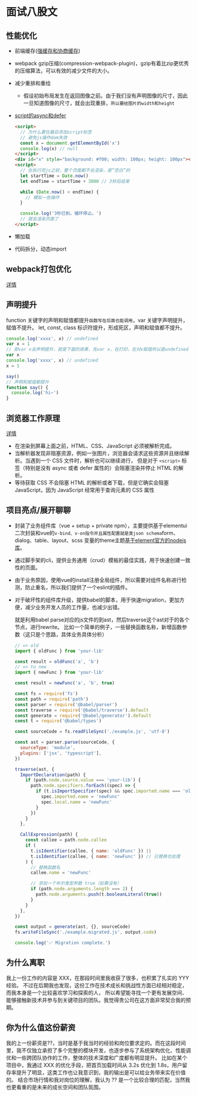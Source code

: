 # 面试八股文

## 性能优化

- 前端缓存([强缓存和协商缓存](https://github.com/linzhe141/cache-demo))
- webpack gzip压缩(compression-webpack-plugin)，gzip有着比zip更优秀的压缩算法，可以有效的减少文件的大小。
- 减少重排和重绘

  - 假设初始布局发生在返回图像之前。由于我们没有声明图像的尺寸，因此一旦知道图像的尺寸，就会出现重排，`所以要给图片的width和height`

- [script的async和defer](https://x.com/wulianwen1/status/1724699387300069380)

  ```html
  <script>
    // 为什么要在最后添加script标签
    // 避免js操作dom失效
    const x = document.getElementById('x')
    console.log(x) // null
  </script>
  <div id="x" style="background: #f00; width: 100px; height: 100px"></div>
  <script>
    // 在执行完js之前，整个页面都不会渲染，是“空白”的
    let startTime = Date.now()
    let endTime = startTime + 3000 // 3秒后结束

    while (Date.now() < endTime) {
      // 模拟一些操作
    }

    console.log('3秒已到，循环停止。')
    // 就会渲染页面了
  </script>
  ```

- 懒加载
- 代码拆分，动态import

## webpack打包优化

[详情](https://juejin.cn/post/7150204462257143822)

## 声明提升

function 关键字的声明和赋值都提升`函数写在后面也能调用`，var 关键字声明提升，赋值不提升。
let, const, class 标识符提升，形成死区，声明和赋值都不提升。

```js
console.log('xxxx', x) // undefined
var x = 1
// 即var x会声明提升，就是下面的效果，先var x，在打印，在对x赋值所以是undefined
var x
console.log('xxxx', x) // undefined
x = 1

say()
// 声明和赋值都提升
function say() {
  console.log('hi~')
}
```

## 浏览器工作原理

[详情](https://developer.mozilla.org/zh-CN/docs/Web/Performance/Guides/How_browsers_work)

- 在渲染到屏幕上面之前，HTML、CSS、JavaScript 必须被解析完成。
- 当解析器发现非阻塞资源，例如一张图片，浏览器会请求这些资源并且继续解析。当遇到一个 CSS 文件时，解析也可以继续进行，
  但是对于 `<script>` 标签（特别是没有 async 或者 defer 属性的）会阻塞渲染并停止 HTML 的解析。
- 等待获取 CSS 不会阻塞 HTML 的解析或者下载，但是它确实会阻塞 JavaScript，因为 JavaScript 经常用于查询元素的 CSS 属性

## 项目亮点/展开聊聊

- 封装了业务组件库（vue + setup + private npm），主要提供基于elementui二次封装和vue的`v-bind、v-on指令并且属性配置就是类json schema`form、dialog、table、layout、scss
  变量的theme主题[基于element官方的nodejs库](https://element.eleme.cn/#/zh-CN/component/custom-theme)。
- 通过脚手架的cli，提供业务通用（crud）模板的最佳实践，用于快速创建一致性的页面。
- 由于业务原因，使用vue的install注册全局组件，所以需要对组件名称进行检测，防止重名，所以我们提供了一个eslint的插件。
- 对于破坏性的组件库升级，提供babel的脚本，用于快速migration，更加方便，减少业务开发人员的工作量，也减少出错。

  就是利用babel parse对应的js文件的到ast，然后traverse这个ast对于的各个节点，进行rewrite。
  比如一个简单的例子，一些替换函数名称，新增函数参数（这只是个思路，具体业务具体分析）

  ```js
  // => old
  import { oldFunc } from 'your-lib'

  const result = oldFunc('a', 'b')
  // => to new
  import { newFunc } from 'your-lib'

  const result = newFunc('a', 'b', true)
  ```

  ```js
  const fs = require('fs')
  const path = require('path')
  const parser = require('@babel/parser')
  const traverse = require('@babel/traverse').default
  const generate = require('@babel/generator').default
  const t = require('@babel/types')

  const sourceCode = fs.readFileSync('./example.js', 'utf-8')

  const ast = parser.parse(sourceCode, {
    sourceType: 'module',
    plugins: ['jsx', 'typescript'],
  })

  traverse(ast, {
    ImportDeclaration(path) {
      if (path.node.source.value === 'your-lib') {
        path.node.specifiers.forEach((spec) => {
          if (t.isImportSpecifier(spec) && spec.imported.name === 'oldFunc') {
            spec.imported.name = 'newFunc'
            spec.local.name = 'newFunc'
          }
        })
      }
    },

    CallExpression(path) {
      const callee = path.node.callee
      if (
        t.isIdentifier(callee, { name: 'oldFunc' }) ||
        t.isIdentifier(callee, { name: 'newFunc' }) // 已替换也处理
      ) {
        // 替换函数名
        callee.name = 'newFunc'

        // 添加一个布尔类型参数 true（如果没有）
        if (path.node.arguments.length === 2) {
          path.node.arguments.push(t.booleanLiteral(true))
        }
      }
    },
  })

  const output = generate(ast, {}, sourceCode)
  fs.writeFileSync('./example.migrated.js', output.code)

  console.log('✅ Migration complete.')
  ```

## 为什么离职

我上一份工作的内容是 XXX，在那段时间里我收获了很多，也积累了扎实的 YYY 经验。
不过在后期我也发现，这份工作在技术成长和挑战性方面已经相对稳定，而我本身是一个比较喜欢学习和探索的人，
所以希望能寻找一个更有发展空间、能够接触新技术并参与到关键项目的团队。我觉得贵公司在这方面非常契合我的预期。

## 你为什么值这份薪资

我的上一份薪资是??，当时是基于我当时的经验和岗位要求定的。而在这段时间里，我不仅独立承担了多个完整的模块开发，也逐步参与了系统架构优化、性能调优和一些跨团队协作的工作，整体的技术深度和广度都有明显提升。
比如在某个项目中，我通过 XXX 的优化手段，把首页加载时间从 3.2s 优化到 1.8s，用户留存率提升了明显，这类工作也让我意识到，我的输出是可以给业务带来实在价值的。
结合市场行情和我对岗位的理解，我认为 ?? 是一个比较合理的匹配，当然我也更看重的是未来的成长空间和团队氛围。
